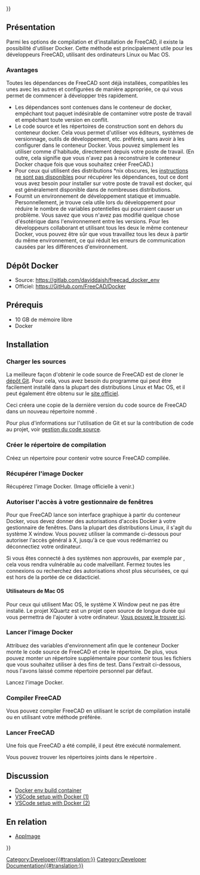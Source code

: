 <languages/>
{{UnfinishedDocu{{#translation:}}}}

{{Docnav/fr
|[[Compile_on_MacOS/fr|Compiler sous MacOS]]
|[[FreeCAD_Docker_CLI_mode/fr|FreeCAD Docker mode CLI]]
}}

{{TOCright}}

<span id="Overview"></span>
== Présentation ==

Parmi les options de compilation et d'installation de FreeCAD, il existe la possibilité d'utiliser Docker. Cette méthode est principalement utile pour les développeurs FreeCAD, utilisant des ordinateurs Linux ou Mac OS.

<span id="Benefits"></span>
===Avantages===

Toutes les dépendances de FreeCAD sont déjà installées, compatibles les unes avec les autres et configurées de manière appropriée, ce qui vous permet de commencer à développer très rapidement.
* Les dépendances sont contenues dans le conteneur de docker, empêchant tout paquet indésirable de contaminer votre poste de travail et empêchant toute version en conflit.
* Le code source et les répertoires de construction sont en dehors du conteneur docker. Cela vous permet d'utiliser vos éditeurs, systèmes de versionnage, outils de développement, etc. préférés, sans avoir à les configurer dans le conteneur Docker. Vous pouvez simplement les utiliser comme d'habitude, directement depuis votre poste de travail. (En outre, cela signifie que vous n'avez pas à reconstruire le conteneur Docker chaque fois que vous souhaitez créer FreeCAD.)
* Pour ceux qui utilisent des distributions *nix obscures, les [[Compile_on_Linux/fr#Obtenir_les_d.C3.A9pendances|instructions ne sont pas disponibles]] pour récupérer les dépendances, tout ce dont vous avez besoin pour installer sur votre poste de travail est docker, qui est généralement disponible dans de nombreuses distributions.
* Fournit un environnement de développement statique et immuable. Personnellement, je trouve cela utile lors du développement pour réduire le nombre de variables potentielles qui pourraient causer un problème. Vous savez que vous n'avez pas modifié quelque chose d'ésotérique dans l'environnement entre les versions. Pour les développeurs collaborant et utilisant tous les deux le même conteneur Docker, vous pouvez être sûr que vous travaillez tous les deux à partir du même environnement, ce qui réduit les erreurs de communication causées par les différences d'environnement.

<span id="Docker_Repository"></span>
==Dépôt Docker==

* Source: https://gitlab.com/daviddaish/freecad_docker_env
* Officiel: https://GitHub.com/FreeCAD/Docker

<span id="Prerequisites"></span>
==Prérequis==

* 10 GB de mémoire libre
* Docker

==Installation==

<span id="Download_the_source"></span>
===Charger les sources===

La meilleure façon d'obtenir le code source de FreeCAD est de cloner le [https://github.com/FreeCAD/FreeCAD dépôt Git]. Pour cela, vous avez besoin du programme {{incode|git}} qui peut être facilement installé dans la plupart des distributions Linux et Mac OS, et il peut également être obtenu sur le [http://git-scm.com/ site officiel].

Ceci créera une copie de la dernière version du code source de FreeCAD dans un nouveau répertoire nommé {{incode|freecad-source}}.

{{Code|lang=bash|code=
git clone --recurse-submodules https://github.com/FreeCAD/FreeCAD.git ~/my_code/freecad_source
}}

Pour plus d'informations sur l'utilisation de Git et sur la contribution de code au projet, voir [[Source_code_management/fr|gestion du code source]].

<span id="Create_build_directory"></span>
===Créer le répertoire de compilation===

Créez un répertoire pour contenir votre source FreeCAD compilée.

{{Code|lang=bash|code=
mkdir ~/my_code/freecad_build
}}

<span id="Pull_Docker_image"></span>
===Récupérer l'image Docker===

Récupérez l'image Docker. (Image officielle à venir.)

{{Code|lang=bash|code=
docker pull registry.gitlab.com/daviddaish/freecad_docker_env:latest
}}

<span id="Allow_access_to_your_window_manager"></span>
===Autoriser l'accès à votre gestionnaire de fenêtres===

Pour que FreeCAD lance son interface graphique à partir du conteneur Docker, vous devez donner des autorisations d'accès Docker à votre gestionnaire de fenêtres. Dans la plupart des distributions Linux, il s'agit du système X window. Vous pouvez utiliser la commande ci-dessous pour autoriser l'accès général à X, jusqu'à ce que vous redémarriez ou déconnectiez votre ordinateur.

{{Code|lang=bash|code=
xhost +
}}

Si vous êtes connecté à des systèmes non approuvés, par exemple par {{incode|ssh}}, cela vous rendra vulnérable au code malveillant. Fermez toutes les connexions {{incode|ssh}} ou recherchez des autorisations xhost plus sécurisées, ce qui est hors de la portée de ce didacticiel.

<span id="Mac_OS_users"></span>
====Utilisateurs de Mac OS====

Pour ceux qui utilisent Mac OS, le système X Window peut ne pas être installé. Le projet XQuartz est un projet open source de longue durée qui vous permettra de l'ajouter à votre ordinateur. [https://www.xquartz.org/ Vous pouvez le trouver ici]. 

<span id="Launch_the_docker_image"></span>
===Lancer l'image Docker===

Attribuez des variables d'environnement afin que le conteneur Docker monte le code source de FreeCAD et crée le répertoire. De plus, vous pouvez monter un répertoire supplémentaire pour contenir tous les fichiers que vous souhaitez utiliser à des fins de test. Dans l'extrait ci-dessous, nous l'avons laissé comme répertoire personnel par défaut.

{{Code|lang=bash|code=
fc_source=~/my_code/freecad_source
fc_build=~/my_code/freecad_build
other_files=~/
}}

Lancez l'image Docker.

{{Code|lang=bash|code=
docker run -it --rm \
-v $fc_source:/mnt/source \
-v $fc_build:/mnt/build \
-v $other_files:/mnt/files \
-e "DISPLAY" -e "QT_X11_NO_MITSHM=1" -v /tmp/.X11-unix:/tmp/.X11-unix:ro \
registry.gitlab.com/daviddaish/freecad_docker_env:latest
}}

<span id="Build_FreeCAD"></span>
===Compiler FreeCAD===

Vous pouvez compiler FreeCAD en utilisant le script de compilation installé ou en utilisant votre méthode préférée.

{{Code|lang=bash|code=
/root/build_script.sh
}}

<span id="Run_FreeCAD"></span>
===Lancer FreeCAD===

Une fois que FreeCAD a été compilé, il peut être exécuté normalement.

{{Code|lang=bash|code=
/mnt/build/bin/FreeCAD
}}

Vous pouvez trouver les répertoires joints dans le répertoire {{incode|/mnt}}.

==Discussion==

* [https://forum.freecadweb.org/viewtopic.php?f=4&t=42954 Docker env build container]
* [https://forum.freecadweb.org/viewtopic.php?f=10&t=48266 VSCode setup with Docker (1)]
* [https://forum.freecadweb.org/viewtopic.php?p=427812#p427812 VSCode setup with Docker (2)]

<span id="Related"></span>
==En relation==

* [[AppImage/fr|AppImage]]


{{Docnav/fr
|[[Compile_on_MacOS/fr|Compiler sous MacOS]]
|[[FreeCAD_Docker_CLI_mode/fr|FreeCAD Docker mode CLI]]
}}

{{Userdocnavi{{#translation:}}}}
[[Category:Developer{{#translation:}}]]
[[Category:Developer Documentation{{#translation:}}]]